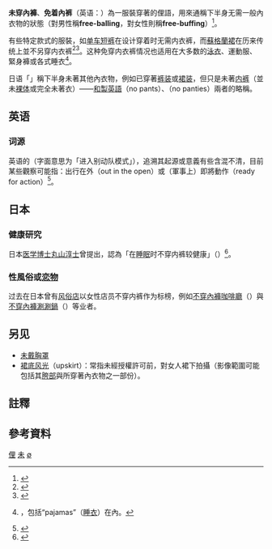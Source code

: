{{Distinguish|暴露癖|無褲日}}
'''未穿內褲'''、'''免着內裤'''（英语：{{lang|en|'''going commando'''}}）為一服裝穿著的俚語，用來通稱下半身无需一般內衣物的狀態（對男性稱'''free-balling'''，對女性則稱'''free-buffing'''）<ref name=Donald2008>{{Citation |url= http://books.google.com/books?id=QlmwkeBINiYC&pg=PA94#v=onepage&q&f=false |page= 94 |accessdate=2012-10-19 |title= Sticklers, Sideburns and Bikinis: The military origins of everyday words and phrases |first= Graeme |last= Donald |publisher=[[Osprey_Publishing|Osprey Publishing]] |year= 2008 |isbn= 9781846033001 }}</ref>。

有些特定款式的服裝，如[[单车短裤|单车短裤]]在设计穿着时无需内衣裤，而[[蘇格蘭裙|蘇格蘭裙]]在历来传统上並不另穿内衣裤<ref>{{Citation |contribution = Uniform |contribution-url = http://gordonhighlanders1914-18.co.uk/uniform.html |title = Gordon highlanders 1914–18 |quote = He told her the battalion never wore them. She didn’t believe him, so before he returned she made him a pair – but on his first spell in the trenches they were done away with, and his mother’s work had gone for nothing. |accessdate = 2015-09-08 |archive-date = 2021-03-05 |archive-url = https://web.archive.org/web/20210305035610/https://gordonhighlanders1914-18.co.uk/uniform.html }}</ref><ref>{{Citation |contribution = The Real Story |contribution-url = http://www.tartansauthority.com/highland-dress/modern/how-to-wear-the-kilt/whats-down-under/the-real-story/ |title = The Real Story: What does a Scotsman wear under his kilt? |quote = However, there is nothing mysterious about what was worn below the clansmen's shirts.   "You cannae tak the breeks aff a Hielanman!", runs an old saying, signifying the futility of attempting the impossible! |accessdate = 2015-09-08 |archive-date = 2021-05-10 |archive-url = https://web.archive.org/web/20210510024057/http://www.tartansauthority.com/highland-dress/modern/how-to-wear-the-kilt/whats-down-under/the-real-story/ }}</ref>。这种免穿内衣裤情况也适用在大多数的[[泳衣|泳衣]]、運動服、緊身褲{{NoteTag|例如 《[[網球女孩|網球女孩]]》攝影照的場景。}}或各式睡衣<ref>{{le|各式睡衣|Nightwear|nightwear（或稱：sleepwear、nightclothes、nightdress）}}，包括“pajamas”（[[睡衣|睡衣]]）在內。</ref>。

日语「{{lang|ja|'''ノーパン'''}}」稱下半身未著其他內衣物，例如已穿著[[裤|裤装]]或[[裙|裙装]]，但只是未著[[内裤|内裤]]（並未[[裸体|裸体]]或完全未著衣）——[[和製英語|和製英語]]{{lang|ja|'''ノー・パンツ'''}}（no pants）、{{lang|ja|'''ノー・パンティー'''}}（no panties）兩者的略稱。

==英语==
===词源===
英语的{{lang|en|go commando}}（字面意思为「进入别动队模式」），追溯其起源或意義有些含混不清，目前某些觀察可能指：出行在外（out in the open）或（軍事上）即將動作（ready for action）<ref>{{cite web|last=Gisesa|first=Nyambega|title=When a little goes a long way to ruin your reputation|url=http://zuqka.com/news/when-a-little-goes-a-long-way-to-ruin-your-reputation/|accessdate=2013-09-17 |work=Zuqka|date=16 April 2012-04-16 |publisher=Nation Media Group|location=Nairobi|quote=It's during the [[越南战争|Vietnamese war]], that the earliest cases of going without underwear were recorded. It meant ... being "out in the open" or "ready for action".|deadurl=yes|archiveurl=https://web.archive.org/web/20130723025157/http://zuqka.com/news/when-a-little-goes-a-long-way-to-ruin-your-reputation/|archivedate=2013-07-23 }}</ref>。

==日本==
===健康研究===
{{maincat|健康研究}}
日本[[医学博士|医学博士]][[丸山淳士|丸山淳士]]曾提出{{lj|不穿內褲健康法|ノーパン健康法|不穿內褲健康法}}，認為「在[[睡眠|睡眠]]时不穿内裤较健康」（{{lang|ja|パンツを脱いで寝ると体によい}}）<ref>{{cite book |author=丸山淳士 |coauthors=佐藤則幸 |title=脱パンツ健康法～ゴム紐以前、人はもっと元気だった |publisher=祥传社 |year=1991 |location=日本 |isbn=9784396103149 |language=ja }}</ref>。

===性風俗或[[恋物|恋物]]===
过去在日本曾有[[风俗店|风俗店]]以女性店员不穿内裤作为标榜，例如[[不穿內褲咖啡廳|不穿內褲咖啡廳]]（{{lang|ja|ノーパン喫茶店}}）與[[不穿內褲涮涮鍋|不穿內褲涮涮鍋]]（{{lang|ja|ノーパンしゃぶしゃぶ}}）等业者。

==另见==
*[[不穿胸罩|未戴胸罩]]
*[[裙底风光|裙底风光]]（upskirt）：常指未經授權許可前，對女人裙下拍攝（影像範圍可能包括其[[胯部|胯部]]與所穿著內衣物之一部份）。

==註釋==
{{NoteFoot}}

==參考資料==
{{reflist}}


[[Category:俗語|俚]]
[[Category:裸體|未]]
[[Category:內褲|∅]]